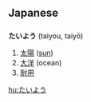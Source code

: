 == Japanese ==

=== {{Furigana}} ===

'''たいよう''' (taiyou, taiyō)

# [[太陽]] ([[sun]])
# [[大洋]] (ocean)
# [[耐用]]

[[hu:たいよう]]